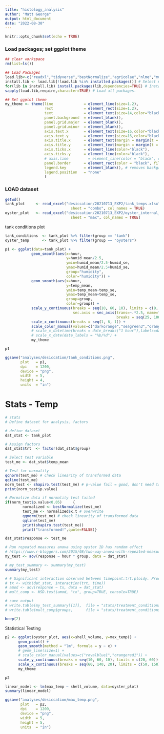 ```yaml
---
title: "histology_analysis"
author: "Matt George"
output: html_document
date: "2022-08-30"
---
```


```r
knitr::opts_chunk$set(echo = TRUE)
```

### Load packages; set ggplot theme
```r
## clear workspace
rm(list=ls())

## Load Packages
load.lib<-c("readxl","tidyverse","bestNormalize","agricolae","nlme","multcomp","rstatix","ggpubr","RColorBrewer") # List of required packages
install.lib <- load.lib[!load.lib %in% installed.packages()] # Select missing packages
for(lib in install.lib) install.packages(lib,dependencies=TRUE) # Install missing packages + dependencies
sapply(load.lib,require,character=TRUE) # Load all packages.

## Set ggplot theme
my_theme <- theme(line              = element_line(size=1.2),
                  rect              = element_rect(size=1.2),
                  text              = element_text(size=14,color="black"),
                  panel.background  = element_blank(),
                  panel.grid.major  = element_blank(), 
                  panel.grid.minor  = element_blank(),
                  axis.text.x       = element_text(size=16,color="black"), #,angle=90),
                  axis.text.y       = element_text(size=16,color="black"),
                  axis.title.x      = element_text(margin = margin(t = 10, r = 0, b = 0, l = 0)),
                  axis.title.y      = element_text(margin = margin(t = 0, r = 10, b = 0, l = 0)),
                  axis.ticks.x      = element_line(color="black"),
                  axis.ticks.y      = element_line(color="black"),
                  # axis.line         = element_line(color = "black", size = 0.1),
                  panel.border      = element_rect(color = "black", fill=NA, size=1.2),
                  legend.key        = element_blank(), # removes background of legend bullets
                  legend.position   = "none"
                  ) 
```


### LOAD dataset
```r
getwd()
tank_plot     <- read_excel("desiccation/20210713_EXP2/tank_temps.xlsx",
                              sheet = "combo", col_names = TRUE)
oyster_plot   <- read_excel("desiccation/20210713_EXP2/oyster_internal_temps.xlsx",
                              sheet = "max", col_names = TRUE)
```

tank conditions plot 
```r

tank_conditions  <- tank_plot %>% filter(group == "tank")
oyster_temp      <- tank_plot %>% filter(group == "oysters")

p1 <- ggplot(data=tank_plot) +
            geom_smooth(aes(x=hour,
                            y=humid_mean/2.5, 
                            ymin=humid_mean/2.5-humid_se,
                            ymax=humid_mean/2.5+humid_se,
                            group="humidity",
                            color="humidity")) +  
            geom_smooth(aes(x=hour,
                            y=temp_mean, 
                            ymin=temp_mean-temp_se,
                            ymax=temp_mean+temp_se,
                            group=group,
                            color=group)) +
            scale_y_continuous(breaks = seq(10, 60, 10), limits = c(8, 52), 
                               sec.axis = sec_axis(trans=~.*2.5, name="Second Axis", 
                                                   breaks = seq(25, 100, 25))) +
            scale_x_continuous(breaks = seq(1, 6, 1)) +
            scale_color_manual(values=c("darkorange","seagreen3","orangered2")) +
            # scale_x_datetime(breaks = date_breaks("1 hour"),labels=date_format("%H:%M"))+ 
            # scale_x_date(date_labels = "%b/%d") +
            my_theme

p1

ggsave("analyses/desiccation/tank_conditions.png",
       plot   = p1,
       dpi    = 1200,
       device = "png",
       width  = 5,
       height = 4,
       units  = "in")

```


# Stats - Temp
```r
# stats
# Define dataset for analysis, factors

# define dataset
dat_stat <- tank_plot

# Assign factors
dat_stat$trt  <- factor(dat_stat$group)

# Select test variable
test_me <- dat_stat$temp_mean

# Test for normality
qqnorm(test_me) # check linearity of transformed data
qqline(test_me)
norm_test <- shapiro.test(test_me) # p-value fail = good, don't need transformation
print(norm_test$p.value)

# Normalize data if normality test failed
if(norm_test$p.value<0.05)     {
        normalized <- bestNormalize(test_me)
        test_me <- normalized$x.t # overwrite
        qqnorm(test_me) # check linearity of transformed data
        qqline(test_me)
        print(shapiro.test(test_me))
        print("transformed!",quote=FALSE)}

dat_stat$response <- test_me

# Run repeated measures anova using oyster ID has random effect
# https://www.r-bloggers.com/2015/08/two-way-anova-with-repeated-measures/
my_test <- aov(response ~ hour * group, data = dat_stat)

# my_test_summary <- summary(my_test)
summary(my_test)

# # Significant interaction observed between timepoint:trt:ploidy. Proceed with HSD test.
# tx <- with(dat_stat, interaction(trt, time))
# amod <- aov(response ~ tx, data = dat_stat)
# mult_comp <- HSD.test(amod, "tx", group=TRUE, console=TRUE)

# save output
# write.table(my_test_summary[[1]],  file = "stats/treatment_conditions/aov_temp.csv",  row.names = TRUE)
# write.table(mult_comp$groups,      file = "stats/treatment_conditions/HSD_temp.csv",  row.names = TRUE)

beep(2)

```


Statistical Testing
```R

p2 <- ggplot(oyster_plot, aes(x=shell_volume, y=max_temp)) +
      geom_point() +
      geom_smooth(method = "lm", formula = y ~ x) +
      # geom_line(size=1) +
      # scale_color_manual(values=c("royalblue1","orangered1")) +
      scale_y_continuous(breaks = seq(10, 60, 10), limits = c(20, 60)) +
      scale_x_continuous(breaks = seq(60, 140, 20), limits = c(50, 150)) + 
      my_theme

p2

linear_model <- lm(max_temp ~ shell_volume, data=oyster_plot)
summary(linear_model)

ggsave("analyses/desiccation/max_temp.png",
       plot   = p2,
       dpi    = 1200,
       device = "png",
       width  = 5,
       height = 5,
       units  = "in")


```






